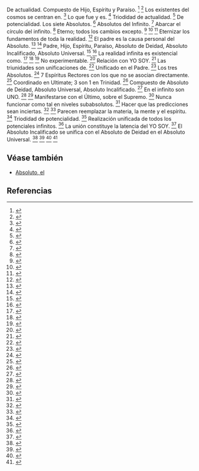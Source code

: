De actualidad. Compuesto de Hijo, Espíritu y Paraíso. <ref>{{lib|LU|104|5|2}}</ref> <ref>{{lib|LU|115|3|14}}</ref> Los existentes del cosmos se centran en. <ref>{{lib|LU|115|3|14}}</ref> Lo que fue y es. <ref>{{lib|LU|115|3|11}}</ref> Triodidad de actualidad. <ref>{{lib|LU|115|3|7}}</ref> De potencialidad. Los siete Absolutos. <ref>{{lib|LU|105|3}}</ref> Absolutos del Infinito. <ref>{{lib|LU|56|4|2}}</ref> Abarcar el círculo del infinito. <ref>{{lib|LU|104|3|13}}</ref> Eterno; todos los cambios excepto. <ref>{{lib|LU|105|2|1}}</ref> <ref>{{lib|LU|105|3|1}}</ref> <ref>{{lib|LU|130|4|2}}</ref> Eternizar los fundamentos de toda la realidad. <ref>{{lib|LU|105|4|2}}</ref> El padre es la causa personal del Absoluto. <ref>{{lib|LU|5|0|2}}</ref> <ref>{{lib|LU|104|4|1}}</ref> Padre, Hijo, Espíritu, Paraíso, Absoluto de Deidad, Absoluto Incalificado, Absoluto Universal. <ref>{{lib|LU|0|3|1-8}}</ref> <ref>{{lib|LU|106|0|8}}</ref> La realidad infinita es existencial como. <ref>{{lib|LU|0|3|1}}</ref> <ref>{{lib|LU|104|3|5-12}}</ref> <ref>{{lib|LU|115|2|1}}</ref> No experimentable. <ref>{{lib|LU|106|2|7}}</ref> Relación con YO SOY. <ref>{{lib|LU|105|2|4-11}}</ref> Las triunidades son unificaciones de. <ref>{{lib|LU|104|4|46}}</ref> Unificado en el Padre. <ref>{{lib|LU|56|4|2}}</ref> Los tres Absolutos. <ref>{{lib|LU|0|11}}</ref> 7 Espíritus Rectores con los que no se asocian directamente. <ref>{{lib|LU|16|1|4}}</ref> Coordinado en Ultimate; 3 son 1 en Trinidad. <ref>{{lib|LU|56|9|1}}</ref> Compuesto de Absoluto de Deidad, Absoluto Universal, Absoluto Incalificado. <ref>{{lib|LU|0|11sig}}</ref> En el infinito son UNO. <ref>{{lib|LU|0|11|15}}</ref> <ref>{{lib|LU|56|9|8}}</ref> Manifestarse con el Último, sobre el Supremo. <ref>{{lib|LU|115|3|13}}</ref> Nunca funcionar como tal en niveles subabsolutos. <ref>{{lib|LU|115|3|13}}</ref> Hacer que las predicciones sean inciertas. <ref>{{lib|LU|4|1|8-9}}</ref> <ref>{{lib|LU|15|8|9}}</ref> Parecen reemplazar la materia, la mente y el espíritu. <ref>{{lib|LU|4|1|8}}</ref> Triodidad de potencialidad. <ref>{{lib|LU|115|3|8}}</ref> Realización unificada de todos los potenciales infinitos. <ref>{{lib|LU|106|8|17}}</ref> La unión constituye la latencia del YO SOY. <ref>{{lib|LU|106|7|9}}</ref> El Absoluto Incalificado se unifica con el Absoluto de Deidad en el Absoluto Universal. <ref>{{lib|LU|0|3|18}}</ref> <ref>{{lib|LU|0|11|3}}</ref> <ref>{{lib|LU|56|1|2}}</ref> <ref>{{lib|LU|56|9|1}}</ref> 

== Véase también ==

* [[Absoluto, el]]


== Referencias ==

<references />
